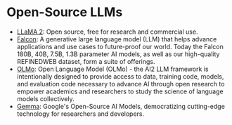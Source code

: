 # Open-Source LLMs

- [LLaMA 2](https://llama.meta.com/llama2): Open source, free for research and commercial use.
- [Falcon](https://falconllm.tii.ae/falcon.html): A generative large language model (LLM) that helps advance applications and use cases to future-proof our world. Today the Falcon 180B, 40B, 7.5B, 1.3B parameter AI models, as well as our high-quality REFINEDWEB dataset, form a suite of offerings.
- [OLMo](https://allenai.org/olmo): Open Language Model (OLMo) - the AI2 LLM framework is intentionally designed to provide access to data, training code, models, and evaluation code necessary to advance AI through open research to empower academics and researchers to study the science of language models collectively.
- [Gemma](https://ai.google.dev/gemma): Google's Open-Source AI Models, democratizing cutting-edge technology for researchers and developers.